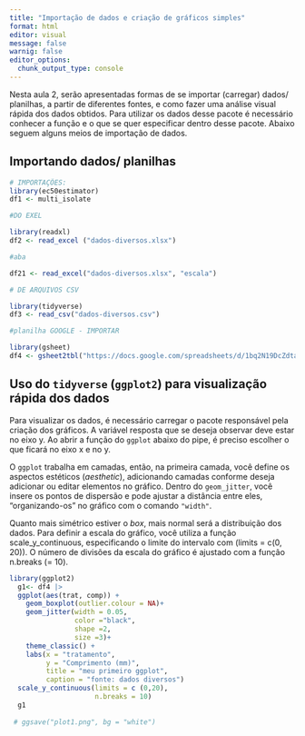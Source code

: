 ```yaml
---
title: "Importação de dados e criação de gráficos simples"
format: html
editor: visual
message: false
warnig: false
editor_options: 
  chunk_output_type: console
---
```


Nesta aula 2, serão apresentadas formas de se importar (carregar) dados/ planilhas, a partir de diferentes fontes, e como fazer uma análise visual rápida dos dados obtidos. Para utilizar os dados desse pacote é necessário conhecer a função e o que se quer especificar dentro desse pacote. Abaixo seguem alguns meios de importação de dados.

## **Importando dados/ planilhas**

```r
# IMPORTAÇÕES: 
library(ec50estimator)
df1 <- multi_isolate

#DO EXEL 

library(readxl)
df2 <- read_excel ("dados-diversos.xlsx")

#aba 

df21 <- read_excel("dados-diversos.xlsx", "escala")

# DE ARQUIVOS CSV 

library(tidyverse)
df3 <- read_csv("dados-diversos.csv")

#planilha GOOGLE - IMPORTAR 

library(gsheet)
df4 <- gsheet2tbl("https://docs.google.com/spreadsheets/d/1bq2N19DcZdtax2fQW9OHSGMR0X2__Z9T/edit#gid=983033137")

```

## **Uso do `tidyverse` (`ggplot2`) para visualização rápida dos dados**

Para visualizar os dados, é necessário carregar o pacote responsável pela criação dos gráficos. A variável resposta que se deseja observar deve estar no eixo y. Ao abrir a função do `ggplot` abaixo do pipe, é preciso escolher o que ficará no eixo x e no y.

O `ggplot` trabalha em camadas, então, na primeira camada, você define os aspectos estéticos (*aesthetic*), adicionando camadas conforme deseja adicionar ou editar elementos no gráfico. Dentro do `geom_jitter`, você insere os pontos de dispersão e pode ajustar a distância entre eles, "organizando-os" no gráfico com o comando `"width"`.

Quanto mais simétrico estiver o *box*, mais normal será a distribuição dos dados. Para definir a escala do gráfico, você utiliza a função scale_y_continuous, especificando o limite do intervalo com (limits = c(0, 20)). O número de divisões da escala do gráfico é ajustado com a função n.breaks (= 10).

```r
library(ggplot2)
  g1<- df4 |> 
  ggplot(aes(trat, comp)) +
    geom_boxplot(outlier.colour = NA)+
    geom_jitter(width = 0.05,
                color ="black",
                shape =2,
                size =3)+
    theme_classic() +
    labs(x = "tratamento",
         y = "Comprimento (mm)",
         title = "meu primeiro ggplot", 
         caption = "fonte: dados diversos")
  scale_y_continuous(limits = c (0,20),
                     n.breaks = 10)
  g1
  
 # ggsave("plot1.png", bg = "white")
  
```

